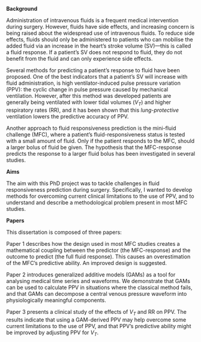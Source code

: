 **Background**

Administration of intravenous fluids is a frequent medical intervention during surgery. However, fluids have side effects, and increasing concern is being raised about the widespread use of intravenous fluids. To reduce side effects, fluids should only be administered to patients who can mobilise the added fluid via an increase in the heart’s stroke volume (SV)---this is called a fluid response. If a patient’s SV does not respond to fluid, they do not benefit from the fluid and can only experience side effects. 

Several methods for predicting a patient's response to fluid have been proposed. One of the best indicators that a patient’s SV will increase with fluid administration, is high ventilator-induced pulse pressure variation (PPV): the cyclic change in pulse pressure caused by mechanical ventilation. However, after this method was developed patients are generally being ventilated with lower tidal volumes ($V_T$) and higher respiratory rates (RR), and it has been shown that this *lung-protective* ventilation lowers the predictive accuracy of PPV.  

Another approach to fluid responsiveness prediction is the mini-fluid challenge (MFC), where a patient’s fluid-responsiveness status is tested with a small amount of fluid. Only if the patient responds to the MFC, should a larger bolus of fluid be given. The hypothesis that the  MFC-response predicts the response to a larger fluid bolus has been investigated in several studies.

**Aims**

The aim with this PhD project was to tackle challenges in fluid responsiveness prediction during surgery. Specifically, I wanted to develop methods for overcoming current clinical limitations to the use of PPV, and to understand and describe a methodological problem present in most MFC studies.

**Papers**

This dissertation is composed of three papers:

Paper 1 describes how the design used in most MFC studies creates a mathematical coupling between the predictor (the MFC-response) and the outcome to predict (the full fluid response). This causes an overestimation of the MFC’s predictive ability. An improved design is suggested.

Paper 2 introduces generalized additive models (GAMs) as a tool for analysing medical time series and waveforms. We demonstrate that GAMs can be used to calculate PPV in situations where the classical method fails, and that GAMs can decompose a central venous pressure waveform into physiologically meaningful components.

Paper 3 presents a clinical study of the effects of $V_T$ and RR on PPV. The results indicate that using a GAM-derived PPV may help overcome some current limitations to the use of PPV, and that PPV’s predictive ability might be improved by adjusting PPV for $V_T$.


